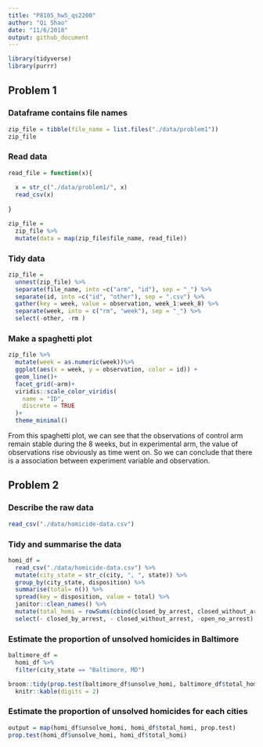 ```yaml
---
title: "P8105_hw5_qs2200"
author: "Qi Shao"
date: "11/6/2018"
output: github_document
---
```


```r
library(tidyverse)
library(purrr)
```

## Problem 1

### Dataframe contains file names
```r
zip_file = tibble(file_name = list.files("./data/problem1"))
zip_file
```

### Read data
```r
read_file = function(x){
  
  x = str_c("./data/problem1/", x)
  read_csv(x)
  
}

zip_file = 
  zip_file %>%
  mutate(data = map(zip_file$file_name, read_file))
```

### Tidy data
```r
zip_file = 
  unnest(zip_file) %>%
  separate(file_name, into =c("arm", "id"), sep = "_") %>%
  separate(id, into =c("id", "other"), sep = ".csv") %>%
  gather(key = week, value = observation, week_1:week_8) %>%
  separate(week, into = c("rm", "week"), sep = "_") %>%
  select(-other, -rm )
```

### Make a spaghetti plot
```r
zip_file %>%
  mutate(week = as.numeric(week))%>%
  ggplot(aes(x = week, y = observation, color = id)) +
  geom_line()+
  facet_grid(~arm)+
  viridis::scale_color_viridis(
    name = "ID", 
    discrete = TRUE
  )+
  theme_minimal() 
```

From this spaghetti plot, we can see that the observations of control arm remain stable during the 8 weeks, but in experimental arm, the value of observations rise obviously as time went on. So we can conclude that there is a association between experiment variable and observation.

## Problem 2

### Describe the raw data
```r
read_csv("./data/homicide-data.csv")
```


### Tidy and summarise the data
```r
homi_df = 
  read_csv("./data/homicide-data.csv") %>%
  mutate(city_state = str_c(city, ", ", state)) %>%
  group_by(city_state, disposition) %>%
  summarise(total= n()) %>%
  spread(key = disposition, value = total) %>%
  janitor::clean_names() %>%
  mutate(total_homi = rowSums(cbind(closed_by_arrest, closed_without_arrest, open_no_arrest), na.rm = T), unsolve_homi = rowSums(cbind(closed_without_arrest, open_no_arrest), na.rm = T)) %>%
  select(- closed_by_arrest, - closed_without_arrest, -open_no_arrest)
```

### Estimate the proportion of unsolved homicides in Baltimore
```r
baltimore_df = 
  homi_df %>%
  filter(city_state == "Baltimore, MD")

broom::tidy(prop.test(baltimore_df$unsolve_homi, baltimore_df$total_homi)) %>%
  knitr::kable(digits = 2)
```

### Estimate the proportion of unsolved homicides for each cities
```r

output = map(homi_df$unsolve_homi, homi_df$total_homi, prop.test)
prop.test(homi_df$unsolve_homi, homi_df$total_homi)

```